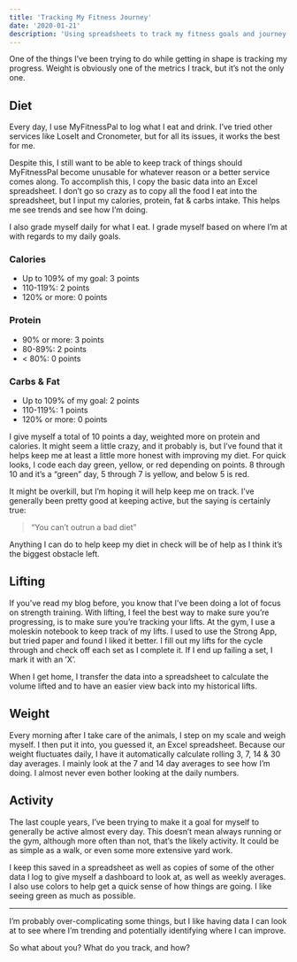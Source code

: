 ```yaml
---
title: 'Tracking My Fitness Journey'
date: '2020-01-21'
description: 'Using spreadsheets to track my fitness goals and journey'
---
```


One of the things I’ve been trying to do while getting in shape is tracking my progress. Weight is obviously one of the metrics I track, but it’s not the only one.

## Diet

Every day, I use MyFitnessPal to log what I eat and drink. I’ve tried other services like LoseIt and Cronometer, but for all its issues, it works the best for me.

Despite this, I still want to be able to keep track of things should MyFitnessPal become unusable for whatever reason or a better service comes along. To accomplish this, I copy the basic data into an Excel spreadsheet. I don’t go so crazy as to copy all the food I eat into the spreadsheet, but I input my calories, protein, fat & carbs intake. This helps me see trends and see how I’m doing.

I also grade myself daily for what I eat. I grade myself based on where I’m at with regards to my daily goals.

### Calories

-   Up to 109% of my goal: 3 points
-   110-119%: 2 points
-   120% or more: 0 points

### Protein

-   90% or more: 3 points
-   80-89%: 2 points
-   < 80%: 0 points

### Carbs & Fat

-   Up to 109% of my goal: 2 points
-   110-119%: 1 points
-   120% or more: 0 points

I give myself a total of 10 points a day, weighted more on protein and calories. It might seem a little crazy, and it probably is, but I’ve found that it helps keep me at least a little more honest with improving my diet. For quick looks, I code each day green, yellow, or red depending on points. 8 through 10 and it’s a “green” day, 5 through 7 is yellow, and below 5 is red.

<PostImage src="/images/posts/2020-01-21-tracking-my-fitness-journey/diet-log.png" alt="My Excel Spreadsheet Tracking My Diet" centered shadowed />

It might be overkill, but I’m hoping it will help keep me on track. I’ve generally been pretty good at keeping active, but the saying is certainly true:

> “You can’t outrun a bad diet”

Anything I can do to help keep my diet in check will be of help as I think it’s the biggest obstacle left.

## Lifting

If you’ve read my blog before, you know that I’ve been doing a lot of focus on strength training. With lifting, I feel the best way to make sure you’re progressing, is to make sure you’re tracking your lifts. At the gym, I use a moleskin notebook to keep track of my lifts. I used to use the Strong App, but tried paper and found I liked it better. I fill out my lifts for the cycle through and check off each set as I complete it. If I end up failing a set, I mark it with an ’X’.

<PostImage
    src="/images/posts/2020-01-21-tracking-my-fitness-journey/lifting-notebook.jpg"
    alt="My Moleskine Notebook for Tracking My Lifts"
    centered
    shadowed
/>

When I get home, I transfer the data into a spreadsheet to calculate the volume lifted and to have an easier view back into my historical lifts.

<PostImage
    src="/images/posts/2020-01-21-tracking-my-fitness-journey/lifting-log.png"
    alt="My Excel Spreadsheet Tracking My Lifts"
    centered
    shadowed
/>

## Weight

Every morning after I take care of the animals, I step on my scale and weigh myself. I then put it into, you guessed it, an Excel spreadsheet. Because our weight fluctuates daily, I have it automatically calculate rolling 3, 7, 14 & 30 day averages. I mainly look at the 7 and 14 day averages to see how I’m doing. I almost never even bother looking at the daily numbers.

## Activity

The last couple years, I’ve been trying to make it a goal for myself to generally be active almost every day. This doesn’t mean always running or the gym, although more often than not, that’s the likely activity. It could be as simple as a walk, or even some more extensive yard work.

<PostImage
    src="/images/posts/2020-01-21-tracking-my-fitness-journey/activity-log.png"
    alt="My Excel Spreadsheet Tracking My Activity"
    centered
    shadowed
/>

I keep this saved in a spreadsheet as well as copies of some of the other data I log to give myself a dashboard to look at, as well as weekly averages. I also use colors to help get a quick sense of how things are going. I like seeing green as much as possible.

<hr />

I’m probably over-complicating some things, but I like having data I can look at to see where I’m trending and potentially identifying where I can improve.

So what about you? What do you track, and how?
